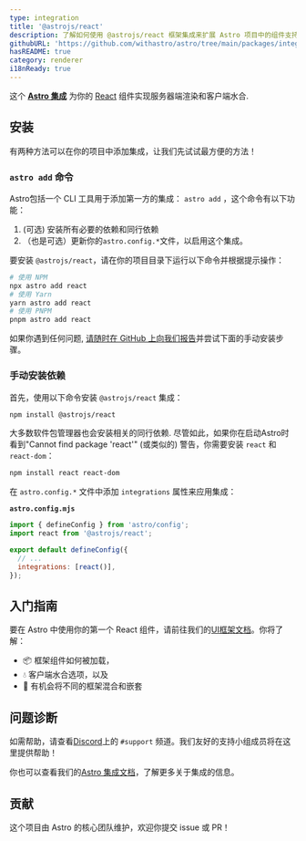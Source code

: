 ```yaml
---
type: integration
title: '@astrojs/react'
description: 了解如何使用 @astrojs/react 框架集成来扩展 Astro 项目中的组件支持。
githubURL: 'https://github.com/withastro/astro/tree/main/packages/integrations/react/'
hasREADME: true
category: renderer
i18nReady: true
---
```




这个 **[Astro 集成][astro-integration]** 为你的 [React](https://react.dev/) 组件实现服务器端渲染和客户端水合.

## 安装

有两种方法可以在你的项目中添加集成，让我们先试试最方便的方法！

### `astro add` 命令

Astro包括一个 CLI 工具用于添加第一方的集成： `astro add` ，这个命令有以下功能：

1.  (可选) 安装所有必要的依赖和同行依赖
2. （也是可选）更新你的`astro.config.*`文件，以启用这个集成。

要安装 `@astrojs/react`，请在你的项目目录下运行以下命令并根据提示操作：

```sh
# 使用 NPM
npx astro add react
# 使用 Yarn
yarn astro add react
# 使用 PNPM
pnpm astro add react
```

如果你遇到任何问题, [请随时在 GitHub 上向我们报告](https://github.com/withastro/astro/issues)并尝试下面的手动安装步骤。

### 手动安装依赖

首先，使用以下命令安装 `@astrojs/react` 集成：

```sh
npm install @astrojs/react
```

大多数软件包管理器也会安装相关的同行依赖. 尽管如此，如果你在启动Astro时看到"Cannot find package 'react'" (或类似的) 警告，你需要安装 `react` 和 `react-dom`：

```sh
npm install react react-dom
```

在 `astro.config.*` 文件中添加 `integrations` 属性来应用集成：

**`astro.config.mjs`**

```js ins={2} "react()"
import { defineConfig } from 'astro/config';
import react from '@astrojs/react';

export default defineConfig({
  // ...
  integrations: [react()],
});
```

## 入门指南

要在 Astro 中使用你的第一个 React 组件，请前往我们的[UI框架文档][astro-ui-frameworks]。你将了解：

*   📦 框架组件如何被加载，
*   💧 客户端水合选项，以及
*   🤝 有机会将不同的框架混合和嵌套

## 问题诊断

如需帮助，请查看[Discord](https://astro.build/chat)上的 `#support` 频道。我们友好的支持小组成员将在这里提供帮助！

你也可以查看我们的[Astro 集成文档][astro-integration]，了解更多关于集成的信息。

## 贡献

这个项目由 Astro 的核心团队维护，欢迎你提交 issue 或 PR！

[astro-integration]: /zh-cn/guides/integrations-guide/

[astro-ui-frameworks]: /zh-cn/core-concepts/framework-components/#using-framework-components
